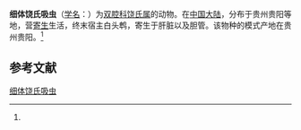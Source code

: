 {{Speciesbox
| name = 细体饶氏吸虫
| status = 
| status_system = 
| image = 
| genus = Lutztrema
| species = leptosomum
| authority = (Chin & Ku, 1976)<ref name='id9929'>{{cite web| url =http://www.bioinfo.cn/db05/BjdwSpecies.php?action=view&id=9929| title =细体饶氏吸虫| work =《中国动物物种编目数据库》| publisher =中国科学院微生物研究所| author =中国科学院动物研究所| accessdate =2009-04-16| deadurl =yes| archiveurl =https://web.archive.org/web/20160305004203/http://www.bioinfo.cn/db05/BjdwSpecies.php?action=view&id=9929| archivedate =2016-03-05}}</ref>
}}

'''细体饶氏吸虫'''（[[学名|学名]]：{{lang|la|''Lutztrema leptosomum''}}）为[[双腔科|双腔科]][[饶氏属|饶氏属]]的动物。在[[中国大陆|中国大陆]]，分布于贵州贵阳等地，营[[寄生|寄生]]生活，终末宿主白头鹎，寄生于肝脏以及胆管。该物种的模式产地在贵州贵阳。<ref name='id9929'/>

== 参考文献 ==
{{reflist}}

{{Wikispecies|Lutztrema leptosomum}}

[[Category:饶氏属|细体饶氏吸虫]]


{{吸虫小作品}}